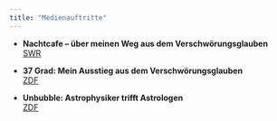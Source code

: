 ```yaml
---
title: "Medienauftritte"
---
```


- **Nachtcafe – über meinen Weg aus dem Verschwörungsglauben**  
  [SWR](https://www.ardmediathek.de/video/nachtcafe/stefan-hackstein-ueber-seinen-weg-aus-den-verschwoerungstheorien/swr/Y3JpZDovL3N3ci5kZS9hZXgvbzIyMzIzNzc)

- **37 Grad: Mein Ausstieg aus dem Verschwörungsglauben**  
  [ZDF](https://www.youtube.com/watch?v=tWxewuMdq7M)

- **Unbubble: Astrophysiker trifft Astrologen**  
  [ZDF](https://www.youtube.com/watch?v=CRqrm4r1Esw)